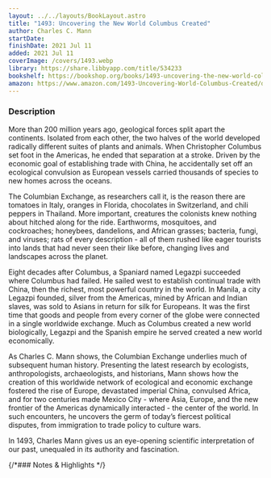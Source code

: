 ```yaml
---
layout: ../../layouts/BookLayout.astro
title: "1493: Uncovering the New World Columbus Created"
author: Charles C. Mann
startDate:
finishDate: 2021 Jul 11
added: 2021 Jul 11
coverImage: /covers/1493.webp
library: https://share.libbyapp.com/title/534233
bookshelf: https://bookshop.org/books/1493-uncovering-the-new-world-columbus-created/9780307278241
amazon: https://www.amazon.com/1493-Uncovering-World-Columbus-Created/dp/0307278247/
---
```


<ReadingTime
  startDate  = {frontmatter.startDate}
  finishDate = {frontmatter.finishDate}
/>

### Description
More than 200 million years ago, geological forces split apart the continents. Isolated from each other, the two halves of the world developed radically different suites of plants and animals. When Christopher Columbus set foot in the Americas, he ended that separation at a stroke. Driven by the economic goal of establishing trade with China, he accidentally set off an ecological convulsion as European vessels carried thousands of species to new homes across the oceans.

The Columbian Exchange, as researchers call it, is the reason there are tomatoes in Italy, oranges in Florida, chocolates in Switzerland, and chili peppers in Thailand. More important, creatures the colonists knew nothing about hitched along for the ride. Earthworms, mosquitoes, and cockroaches; honeybees, dandelions, and African grasses; bacteria, fungi, and viruses; rats of every description - all of them rushed like eager tourists into lands that had never seen their like before, changing lives and landscapes across the planet.

Eight decades after Columbus, a Spaniard named Legazpi succeeded where Columbus had failed. He sailed west to establish continual trade with China, then the richest, most powerful country in the world. In Manila, a city Legazpi founded, silver from the Americas, mined by African and Indian slaves, was sold to Asians in return for silk for Europeans. It was the first time that goods and people from every corner of the globe were connected in a single worldwide exchange. Much as Columbus created a new world biologically, Legazpi and the Spanish empire he served created a new world economically.

As Charles C. Mann shows, the Columbian Exchange underlies much of subsequent human history. Presenting the latest research by ecologists, anthropologists, archaeologists, and historians, Mann shows how the creation of this worldwide network of ecological and economic exchange fostered the rise of Europe, devastated imperial China, convulsed Africa, and for two centuries made Mexico City - where Asia, Europe, and the new frontier of the Americas dynamically interacted - the center of the world. In such encounters, he uncovers the germ of today’s fiercest political disputes, from immigration to trade policy to culture wars.

In 1493, Charles Mann gives us an eye-opening scientific interpretation of our past, unequaled in its authority and fascination.

{/*### Notes & Highlights */}

<BuyBook
  library   = {frontmatter.library}
  bookshelf = {frontmatter.bookshelf}
  amazon    = {frontmatter.amazon}
/>
